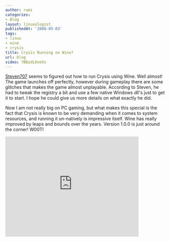 ```yaml
---
author: rami
categories:
- Blog
layout: linuxologist
publishedAt: '2008-05-03'
tags:
- linux
- wine
- crysis
title: Crysis Running on Wine?
url: blog
video: 7BBzdL6neVs
---
```


[Steven707](http://www.youtube.com/user/Steven707) seems to figured out how to run Crysis using Wine. Well almost! The game launches off perfectly, however during gameplay there are some glitches that makes the game almost unplayable. According to Steven, he had to tweak the registry a bit and use a few native Windows dll's just to get it to start. I hope he could give us more details on what exactly he did.

Now I am not really big on PC gaming, but what makes this special is the fact that Crysis is known to be very demanding when it comes to system resources, and running it un-natively is impressive itself. Wine has really improved by leaps and bounds over the years. Version 1.0.0 is just around the corner! W00T!

<iframe width="420" height="315" src="https://www.youtube-nocookie.com/embed/7BBzdL6neVs?rel=0&amp;controls=0&amp;showinfo=0" frameborder="0" allowfullscreen></iframe>